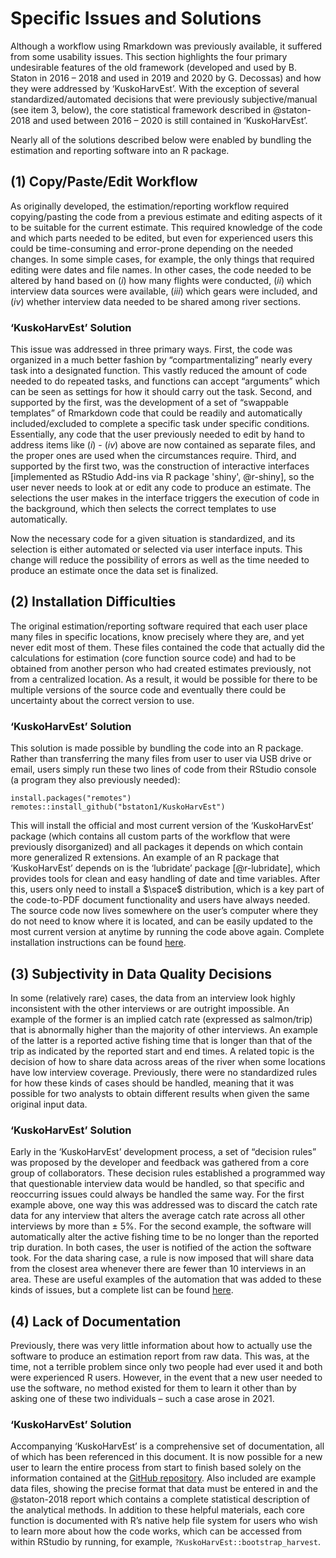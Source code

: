 # Specific Issues and Solutions {-}

Although a workflow using Rmarkdown was previously available, it suffered from some usability issues.
This section highlights the four primary undesirable features of the old framework (developed and used by B. Staton in 2016 -- 2018 and used in 2019 and 2020 by G. Decossas) and how they were addressed by 'KuskoHarvEst'.
With the exception of several standardized/automated decisions that were previously subjective/manual (see item 3, below), the core statistical framework described in @staton-2018 and used between 2016 -- 2020 is still contained in 'KuskoHarvEst'.

\noindent
Nearly all of the solutions described below were enabled by bundling the estimation and reporting software into an R package.

## (1) Copy/Paste/Edit Workflow {-}

As originally developed, the estimation/reporting workflow required copying/pasting the code from a previous estimate and editing aspects of it to be suitable for the current estimate.
This required knowledge of the code and which parts needed to be edited, but even for experienced users this could be time-consuming and error-prone depending on the needed changes.
In some simple cases, for example, the only things that required editing were dates and file names.
In other cases, the code needed to be altered by hand based on (_i_) how many flights were conducted, (_ii_) which interview data sources were available, (_iii_) which gears were included, and (_iv_) whether interview data needed to be shared among river sections.

### 'KuskoHarvEst' Solution {-}

This issue was addressed in three primary ways. First, the code was organized in a much better fashion by "compartmentalizing" nearly every task into a designated function.
This vastly reduced the amount of code needed to do repeated tasks, and functions can accept "arguments" which can be seen as settings for how it should carry out the task.
Second, and supported by the first, was the development of a set of "swappable templates" of Rmarkdown code that could be readily and automatically included/excluded to complete a specific task under specific conditions.
Essentially, any code that the user previously needed to edit by hand to address items like (_i_) - (_iv_) above are now contained as separate files, and the proper ones are used when the circumstances require.
Third, and supported by the first two, was the construction of interactive interfaces [implemented as RStudio Add-ins via R package 'shiny', @r-shiny], so the user never needs to look at or edit any code to produce an estimate.
The selections the user makes in the interface triggers the execution of code in the background, which then selects the correct templates to use automatically.

\noindent
Now the necessary code for a given situation is standardized, and its selection is either automated or selected via user interface inputs.
This change will reduce the possibility of errors as well as the time needed to produce an estimate once the data set is finalized.

## (2) Installation Difficulties {-}

The original estimation/reporting software required that each user place many files in specific locations, know precisely where they are, and yet never edit most of them.
These files contained the code that actually did the calculations for estimation (core function source code) and had to be obtained from another person who had created estimates previously, not from a centralized location.
As a result, it would be possible for there to be multiple versions of the source code and eventually there could be uncertainty about the correct version to use.

### 'KuskoHarvEst' Solution {-}

This solution is made possible by bundling the code into an R package.
Rather than transferring the many files from user to user via USB drive or email, users simply run these two lines of code from their RStudio console (a program they also previously needed):

```
install.packages("remotes")
remotes::install_github("bstaton1/KuskoHarvEst")
```

\noindent
This will install the official and most current version of the 'KuskoHarvEst' package (which contains all custom parts of the workflow that were previously disorganized) and all packages it depends on which contain more generalized R extensions. An example of an R package that 'KuskoHarvEst' depends on is the 'lubridate' package [@r-lubridate], which provides tools for clean and easy handling of date and time variables.
After this, users only need to install a \LaTeX $\space$ distribution, which is a key part of the code-to-PDF document functionality and users have always needed.
The source code now lives somewhere on the user's computer where they do not need to know where it is located, and can be easily updated to the most current version at anytime by running the code above again.
Complete installation instructions can be found [here](https://github.com/bstaton1/KuskoHarvEst#computer-set-up).

## (3) Subjectivity in Data Quality Decisions {-}

In some (relatively rare) cases, the data from an interview look highly inconsistent with the other interviews or are outright impossible.
An example of the former is an implied catch rate (expressed as salmon/trip) that is abnormally higher than the majority of other interviews.
An example of the latter is a reported active fishing time that is longer than that of the trip as indicated by the reported start and end times.
A related topic is the decision of how to share data across areas of the river when some locations have low interview coverage.
Previously, there were no standardized rules for how these kinds of cases should be handled, meaning that it was possible for two analysts to obtain different results when given the same original input data.

### 'KuskoHarvEst' Solution {-}

Early in the 'KuskoHarvEst' development process, a set of "decision rules" was proposed by the developer and feedback was gathered from a core group of collaborators.
These decision rules established a programmed way that questionable interview data would be handled, so that specific and reoccurring issues could always be handled the same way.
For the first example above, one way this was addressed was to discard the catch rate data for any interview that alters the average catch rate across all other interviews by more than $\pm$ 5%.
For the second example, the software will automatically alter the active fishing time to be no longer than the reported trip duration.
In both cases, the user is notified of the action the software took.
For the data sharing case, a rule is now imposed that will share data from the closest area whenever there are fewer than 10 interviews in an area.
These are useful examples of the automation that was added to these kinds of issues, but a complete list can be found [here](https://htmlpreview.github.io/?https://github.com/bstaton1/KuskoHarvEst/blob/main/inst/rstudio/templates/project/resources/04-documentation/06-data-checks.html).

## (4) Lack of Documentation {-}

Previously, there was very little information about how to actually use the software to produce an estimation report from raw data.
This was, at the time, not a terrible problem since only two people had ever used it and both were experienced R users.
However, in the event that a new user needed to use the software, no method existed for them to learn it other than by asking one of these two individuals -- such a case arose in 2021.

### 'KuskoHarvEst' Solution {-}

Accompanying 'KuskoHarvEst' is a comprehensive set of documentation, all of which has been referenced in this document.
It is now possible for a new user to learn the entire process from start to finish based solely on the information contained at the [GitHub repository](https://www.github.com/bstaton1/KuskoHarvEst).
Also included are example data files, showing the precise format that data must be entered in and the @staton-2018 report which contains a complete statistical description of the analytical methods.
In addition to these helpful materials, each core function is documented with R's native help file system for users who wish to learn more about how the code works, which can be accessed from within RStudio by running, for example, `?KuskoHarvEst::bootstrap_harvest`.
